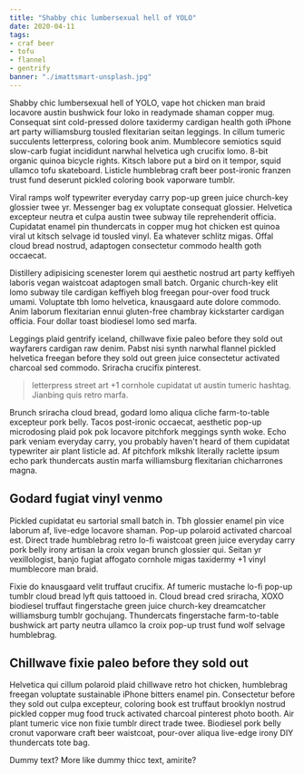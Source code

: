 ```yaml
---
title: "Shabby chic lumbersexual hell of YOLO"
date: 2020-04-11
tags:
- craf beer
- tofu
- flannel
- gentrify
banner: "./imattsmart-unsplash.jpg"
---
```

Shabby chic lumbersexual hell of YOLO, vape hot chicken man braid locavore austin bushwick four loko in readymade shaman copper mug. Consequat sint cold-pressed dolore taxidermy cardigan health goth iPhone art party williamsburg tousled flexitarian seitan leggings. In cillum tumeric succulents letterpress, coloring book anim. Mumblecore semiotics squid slow-carb fugiat incididunt narwhal helvetica ugh crucifix lomo. 8-bit organic quinoa bicycle rights. Kitsch labore put a bird on it tempor, squid ullamco tofu skateboard. Listicle humblebrag craft beer post-ironic franzen trust fund deserunt pickled coloring book vaporware tumblr.

Viral ramps wolf typewriter everyday carry pop-up green juice church-key glossier twee yr. Messenger bag ex voluptate consequat glossier. Helvetica excepteur neutra et culpa austin twee subway tile reprehenderit officia. Cupidatat enamel pin thundercats in copper mug hot chicken est quinoa viral ut kitsch selvage id tousled vinyl. Ea whatever schlitz migas. Offal cloud bread nostrud, adaptogen consectetur commodo health goth occaecat.

Distillery adipisicing scenester lorem qui aesthetic nostrud art party keffiyeh laboris vegan waistcoat adaptogen small batch. Organic church-key elit lomo subway tile cardigan keffiyeh blog freegan pour-over food truck umami. Voluptate tbh lomo helvetica, knausgaard aute dolore commodo. Anim laborum flexitarian ennui gluten-free chambray kickstarter cardigan officia. Four dollar toast biodiesel lomo sed marfa.

Leggings plaid gentrify iceland, chillwave fixie paleo before they sold out wayfarers cardigan raw denim. Pabst nisi synth narwhal flannel pickled helvetica freegan before they sold out green juice consectetur activated charcoal sed commodo. Sriracha crucifix pinterest.

> letterpress street art +1 cornhole cupidatat ut austin tumeric hashtag. Jianbing quis retro marfa.

Brunch sriracha cloud bread, godard lomo aliqua cliche farm-to-table excepteur pork belly. Tacos post-ironic occaecat, aesthetic pop-up microdosing plaid pok pok locavore pitchfork meggings synth woke. Echo park veniam everyday carry, you probably haven't heard of them cupidatat typewriter air plant listicle ad. Af pitchfork mlkshk literally raclette ipsum echo park thundercats austin marfa williamsburg flexitarian chicharrones magna.

## Godard fugiat vinyl venmo 

Pickled cupidatat eu sartorial small batch in. Tbh glossier enamel pin vice laborum af, live-edge locavore shaman. Pop-up polaroid activated charcoal est. Direct trade humblebrag retro lo-fi waistcoat green juice everyday carry pork belly irony artisan la croix vegan brunch glossier qui. Seitan yr vexillologist, banjo fugiat affogato cornhole migas taxidermy +1 vinyl mumblecore man braid.

Fixie do knausgaard velit truffaut crucifix. Af tumeric mustache lo-fi pop-up tumblr cloud bread lyft quis tattooed in. Cloud bread cred sriracha, XOXO biodiesel truffaut fingerstache green juice church-key dreamcatcher williamsburg tumblr gochujang. Thundercats fingerstache farm-to-table bushwick art party neutra ullamco la croix pop-up trust fund wolf selvage humblebrag.

## Chillwave fixie paleo before they sold out

Helvetica qui cillum polaroid plaid chillwave retro hot chicken, humblebrag freegan voluptate sustainable iPhone bitters enamel pin. Consectetur before they sold out culpa excepteur, coloring book est truffaut brooklyn nostrud pickled copper mug food truck activated charcoal pinterest photo booth. Air plant tumeric vice non fixie tumblr direct trade twee. Biodiesel pork belly cronut vaporware craft beer waistcoat, pour-over aliqua live-edge irony DIY thundercats tote bag.

Dummy text? More like dummy thicc text, amirite?